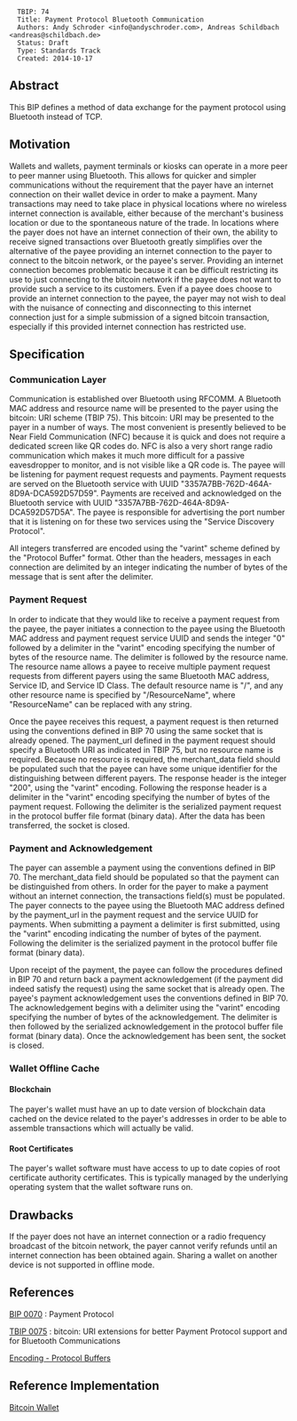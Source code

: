 <pre>
  TBIP: 74
  Title: Payment Protocol Bluetooth Communication
  Authors: Andy Schroder <info@andyschroder.com>, Andreas Schildbach <andreas@schildbach.de>
  Status: Draft
  Type: Standards Track
  Created: 2014-10-17
</pre>

==Abstract==

This BIP defines a method of data exchange for the payment protocol using Bluetooth instead of TCP.


==Motivation==

Wallets and wallets, payment terminals or kiosks can operate in a more peer to peer manner using Bluetooth. This allows for quicker and simpler communications without the requirement that the payer have an internet connection on their wallet device in order to make a payment. Many transactions may need to take place in physical locations where no wireless internet connection is available, either because of the merchant's business location or due to the spontaneous nature of the trade. In locations where the payer does not have an internet connection of their own, the ability to receive signed transactions over Bluetooth greatly simplifies over the alternative of the payee providing an internet connection to the payer to connect to the bitcoin network, or the payee's server. Providing an internet connection becomes problematic because it can be difficult restricting its use to just connecting to the bitcoin network if the payee does not want to provide such a service to its customers. Even if a payee does choose to provide an internet connection to the payee, the payer may not wish to deal with the nuisance of connecting and disconnecting to this internet connection just for a simple submission of a signed bitcoin transaction, especially if this provided internet connection has restricted use.


==Specification==


===Communication Layer===

Communication is established over Bluetooth using RFCOMM. A Bluetooth MAC address and resource name will be presented to the payer using the bitcoin: URI scheme (TBIP 75). This bitcoin: URI may be presented to the payer in a number of ways. The most convenient is presently believed to be Near Field Communication (NFC) because it is quick and does not require a dedicated screen like QR codes do. NFC is also a very short range radio communication which makes it much more difficult for a passive eavesdropper to monitor, and is not visible like a QR code is. The payee will be listening for payment request requests and payments. Payment requests are served on the Bluetooth service with UUID "3357A7BB-762D-464A-8D9A-DCA592D57D59". Payments are received and acknowledged on the Bluetooth service with UUID "3357A7BB-762D-464A-8D9A-DCA592D57D5A". The payee is responsible for advertising the port number that it is listening on for these two services using the "Service Discovery Protocol".

All integers transferred are encoded using the "varint" scheme defined by the "Protocol Buffer" format. Other than the headers, messages in each connection are delimited by an integer indicating the number of bytes of the message that is sent after the delimiter.


===Payment Request===

In order to indicate that they would like to receive a payment request from the payee, the payer initiates a connection to the payee using the Bluetooth MAC address and payment request service UUID and sends the integer "0" followed by a delimiter in the "varint" encoding specifying the number of bytes of the resource name. The delimiter is followed by the resource name. The resource name allows a payee to receive multiple payment request requests from different payers using the same Bluetooth MAC address, Service ID, and Service ID Class. The default resource name is "/", and any other resource name is specified by "/ResourceName", where "ResourceName" can be replaced with any string.

Once the payee receives this request, a payment request is then returned using the conventions defined in BIP 70 using the same socket that is already opened. The payment_url defined in the payment request should specify a Bluetooth URI as indicated in TBIP 75, but no resource name is required. Because no resource is required, the merchant_data field should be populated such that the payee can have some unique identifier for the distinguishing between different payers. The response header is the integer "200", using the "varint" encoding. Following the response header is a delimiter in the "varint" encoding specifying the number of bytes of the payment request. Following the delimiter is the serialized payment request in the protocol buffer file format (binary data). After the data has been transferred, the socket is closed.


===Payment and Acknowledgement===

The payer can assemble a payment using the conventions defined in BIP 70. The merchant_data field should be populated so that the payment can be distinguished from others. In order for the payer to make a payment without an internet connection, the transactions field(s) must be populated. The payer connects to the payee using the Bluetooth MAC address defined by the payment_url in the payment request and the service UUID for payments. When submitting a payment a delimiter is first submitted, using the "varint" encoding indicating the number of bytes of the payment. Following the delimiter is the serialized payment in the protocol buffer file format (binary data).

Upon receipt of the payment, the payee can follow the procedures defined in BIP 70 and return back a payment acknowledgement (if the payment did indeed satisfy the request) using the same socket that is already open. The payee's payment acknowledgement uses the conventions defined in BIP 70. The acknowledgement begins with a delimiter using the "varint" encoding specifying the number of bytes of the acknowledgement. The delimiter is then followed by the serialized acknowledgement in the protocol buffer file format (binary data). Once the acknowledgement has been sent, the socket is closed.


===Wallet Offline Cache===


====Blockchain====

The payer's wallet must have an up to date version of blockchain data cached on the device related to the payer's addresses in order to be able to assemble transactions which will actually be valid.


====Root Certificates====

The payer's wallet software must have access to up to date copies of root certificate authority certificates. This is typically managed by the underlying operating system that the wallet software runs on.


==Drawbacks==

If the payer does not have an internet connection or a radio frequency broadcast of the bitcoin network, the payer cannot verify refunds until an internet connection has been obtained again. Sharing a wallet on another device is not supported in offline mode.


==References==

[[bip-0070.mediawiki|BIP 0070]] : Payment Protocol

[[tbip-0075.mediawiki|TBIP 0075]] : bitcoin: URI extensions for better Payment Protocol support and for Bluetooth Communications

[[https://developers.google.com/protocol-buffers/docs/encoding#varints|Encoding - Protocol Buffers]]


==Reference Implementation==

[[https://github.com/schildbach/bitcoin-wallet|Bitcoin Wallet]]


